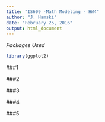 ```yaml
---
title: "IS609 -Math Modeling - HW4"
author: "J. Hamski"
date: "February 25, 2016"
output: html_document
---
```


*Packages Used*
```r
library(ggplot2)
```

###1


###2


###3


###4


###5

